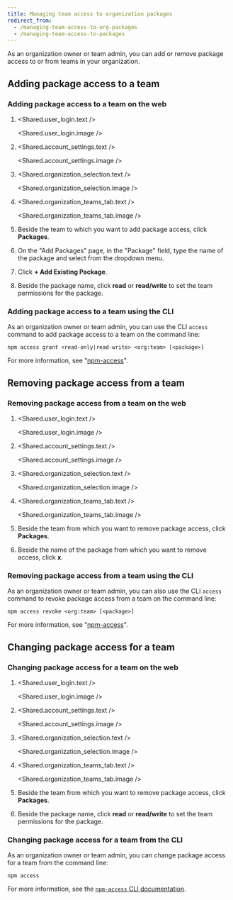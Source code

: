 ```yaml
---
title: Managing team access to organization packages
redirect_from:
  - /managing-team-access-to-org-packages
  - /managing-team-access-to-packages
---
```


As an organization owner or team admin, you can add or remove package access to or from teams in your organization.

## Adding package access to a team

### Adding package access to a team on the web

1. <Shared.user_login.text />

   <Shared.user_login.image />

2. <Shared.account_settings.text />

   <Shared.account_settings.image />

3. <Shared.organization_selection.text />

   <Shared.organization_selection.image />

4. <Shared.organization_teams_tab.text />

   <Shared.organization_teams_tab.image />

5. Beside the team to which you want to add package access, click **Packages**.

   <Screenshot src="/organizations/managing-teams/team-packages-button.png" alt="Screenshot of the packages button" />

6. On the "Add Packages" page, in the "Package" field, type the name of the package and select from the dropdown menu.

   <Screenshot src="/organizations/managing-teams/team-package-select.png" alt="Screenshot of the package selection" />

7. Click **+ Add Existing Package**.

   <Screenshot src="/organizations/managing-teams/team-package-add-existing-button.png" alt="Screenshot of the add package button" />

8. Beside the package name, click **read** or **read/write** to set the team permissions for the package.

   <Screenshot src="/organizations/managing-teams/team-package-permissions.png" alt="Screenshot of the team package permission option" />

### Adding package access to a team using the CLI

As an organization owner or team admin, you can use the CLI `access` command to add package access to a team on
the command line:

```
npm access grant <read-only|read-write> <org:team> [<package>]
```

For more information, see "[npm-access][access-cli]".

## Removing package access from a team

### Removing package access from a team on the web

1. <Shared.user_login.text />

   <Shared.user_login.image />

2. <Shared.account_settings.text />

   <Shared.account_settings.image />

3. <Shared.organization_selection.text />

   <Shared.organization_selection.image />

4. <Shared.organization_teams_tab.text />

   <Shared.organization_teams_tab.image />

5. Beside the team from which you want to remove package access, click **Packages**.

   <Screenshot src="/organizations/managing-teams/team-packages-button.png" alt="Screenshot of the packages button" />

6. Beside the name of the package from which you want to remove access, click **x**.

   <Screenshot src="/organizations/managing-teams/team-package-remove-button.png" alt="Screenshot of the remove package button" />

### Removing package access from a team using the CLI

As an organization owner or team admin, you can also use the CLI `access` command to revoke package access from a team on
the command line:

```
npm access revoke <org:team> [<package>]
```
For more information, see "[npm-access][access-cli]".

## Changing package access for a team

### Changing package access for a team on the web

1. <Shared.user_login.text />

   <Shared.user_login.image />

2. <Shared.account_settings.text />

   <Shared.account_settings.image />

3. <Shared.organization_selection.text />

   <Shared.organization_selection.image />

4. <Shared.organization_teams_tab.text />

   <Shared.organization_teams_tab.image />

5. Beside the team from which you want to remove package access, click **Packages**.

   <Screenshot src="/organizations/managing-teams/team-packages-button.png" alt="Screenshot of the packages button" />

6. Beside the package name, click **read** or **read/write** to set the team permissions for the package.

   <Screenshot src="/organizations/managing-teams/team-package-change-permissions.png" alt="Screenshot of the change package permission option" />

### Changing package access for a team from the CLI

As an organization owner or team admin, you can change package access for a team from the command line:

```
npm access
```
For more information, see the [`npm-access` CLI documentation][access-cli].


[access-cli]: /cli/access
